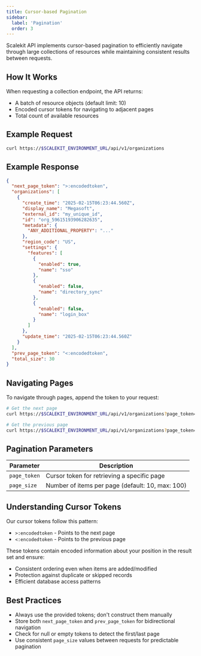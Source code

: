 ```yaml
---
title: Cursor-based Pagination
sidebar:
  label: 'Pagination'
  order: 3
---
```


Scalekit API implements cursor-based pagination to efficiently navigate through large collections of resources while maintaining consistent results between requests.

## How It Works

When requesting a collection endpoint, the API returns:

- A batch of resource objects (default limit: 10)
- Encoded cursor tokens for navigating to adjacent pages
- Total count of available resources

## Example Request

```bash
curl https://$SCALEKIT_ENVIRONMENT_URL/api/v1/organizations
```

## Example Response

```json
{
  "next_page_token": ">:encodedtoken",
  "organizations": [
    {
      "create_time": "2025-02-15T06:23:44.560Z",
      "display_name": "Megasoft",
      "external_id": "my_unique_id",
      "id": "org_59615193906282635",
      "metadata": {
        "ANY_ADDITIONAL_PROPERTY": "..."
      },
      "region_code": "US",
      "settings": {
        "features": [
          {
            "enabled": true,
            "name": "sso"
          },
          {
            "enabled": false,
            "name": "directory_sync"
          },
          {
            "enabled": false,
            "name": "login_box"
          }
        ]
      },
      "update_time": "2025-02-15T06:23:44.560Z"
    }
  ],
  "prev_page_token": "<:encodedtoken",
  "total_size": 30
}
```

## Navigating Pages

To navigate through pages, append the token to your request:

```bash wrap showLineNumbers=false
# Get the next page
curl https://$SCALEKIT_ENVIRONMENT_URL/api/v1/organizations?page_token="<next_page_token>"

# Get the previous page
curl https://$SCALEKIT_ENVIRONMENT_URL/api/v1/organizations?page_token="<prev_page_token>"
```

## Pagination Parameters

| Parameter | Description |
|-----------|-------------|
| `page_token` | Cursor token for retrieving a specific page |
| `page_size` | Number of items per page (default: 10, max: 100) |

## Understanding Cursor Tokens

Our cursor tokens follow this pattern:
- `>:encodedtoken` - Points to the next page
- `<:encodedtoken` - Points to the previous page

These tokens contain encoded information about your position in the result set and ensure:
- Consistent ordering even when items are added/modified
- Protection against duplicate or skipped records
- Efficient database access patterns

## Best Practices

- Always use the provided tokens; don't construct them manually
- Store both `next_page_token` and `prev_page_token` for bidirectional navigation
- Check for null or empty tokens to detect the first/last page
- Use consistent `page_size` values between requests for predictable pagination
